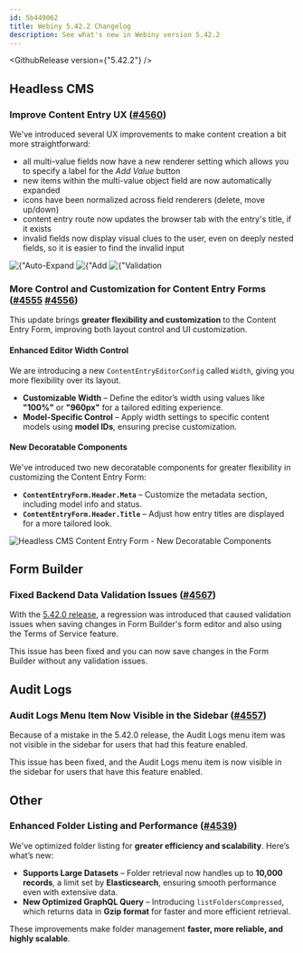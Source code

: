 ```yaml
---
id: 5b449062
title: Webiny 5.42.2 Changelog
description: See what's new in Webiny version 5.42.2
---
```



<GithubRelease version={"5.42.2"} />

## Headless CMS

### Improve Content Entry UX ([#4560](https://github.com/webiny/webiny-js/pull/4560))

We've introduced several UX improvements to make content creation a bit more straightforward:

- all multi-value fields now have a new renderer setting which allows you to specify a label for the _Add Value_ button
- new items within the multi-value object field are now automatically expanded
- icons have been normalized across field renderers (delete, move up/down)
- content entry route now updates the browser tab with the entry's title, if it exists
- invalid fields now display visual clues to the user, even on deeply nested fields, so it is easier to find the invalid input

<Gallery>
  <Image src={autoExpand} title={"Auto-Expand New Object Field Items"} />
  <Image src={addValueLabel} title={"Add Value Label"} />
  <Image src={validationIndicators} title={"Validation Indicators"} />
</Gallery>

### More Control and Customization for Content Entry Forms ([#4555](https://github.com/webiny/webiny-js/pull/4555) [#4556](https://github.com/webiny/webiny-js/pull/4556))

This update brings **greater flexibility and customization** to the Content Entry Form, improving both layout control and UI customization.

####  Enhanced Editor Width Control
We are introducing a new `ContentEntryEditorConfig` called `Width`, giving you more flexibility over its layout.

- **Customizable Width** – Define the editor’s width using values like **"100%"** or **"960px"** for a tailored editing experience.  
- **Model-Specific Control** – Apply width settings to specific content models using **model IDs**, ensuring precise customization.

#### New Decoratable Components
We've introduced two new decoratable components for greater flexibility in customizing the Content Entry Form:

- **`ContentEntryForm.Header.Meta`** – Customize the metadata section, including model info and status.  
- **`ContentEntryForm.Header.Title`** – Adjust how entry titles are displayed for a more tailored look.

<Image src={hcmsDecoratableComponents} alt="Headless CMS Content Entry Form - New Decoratable Components" />

## Form Builder

### Fixed Backend Data Validation Issues ([#4567](https://github.com/webiny/webiny-js/pull/4567))

With the [5.42.0 release](/docs/release-notes/5.42.0/changelog), a regression was introduced that caused validation issues when saving changes in Form Builder's form editor and also using the Terms of Service feature.

This issue has been fixed and you can now save changes in the Form Builder without any validation issues.

## Audit Logs

### Audit Logs Menu Item Now Visible in the Sidebar ([#4557](https://github.com/webiny/webiny-js/pull/4557))

Because of a mistake in the 5.42.0 release, the Audit Logs menu item was not visible in the sidebar for users that had this feature enabled.

This issue has been fixed, and the Audit Logs menu item is now visible in the sidebar for users that have this feature enabled.

## Other

### Enhanced Folder Listing and Performance ([#4539](https://github.com/webiny/webiny-js/pull/4539))

We've optimized folder listing for **greater efficiency and scalability**. Here’s what’s new:

- **Supports Large Datasets** – Folder retrieval now handles up to **10,000 records**, a limit set by **Elasticsearch**, ensuring smooth performance even with extensive data.
- **New Optimized GraphQL Query** – Introducing `listFoldersCompressed`, which returns data in **Gzip format** for faster and more efficient retrieval.

These improvements make folder management **faster, more reliable, and highly scalable**.


